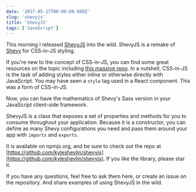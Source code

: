 ```yaml
---
date: '2017-05-17T00:00:00.000Z'
slug: 'shevyjs'
title: 'ShevyJS'
tags: ['JavaScript']
---
```


This morning I released [ShevyJS](https://github.com/kyleshevlin/shevyjs) into the wild. ShevyJS is a remake of [Shevy](https://github.com/kyleshevlin/shevy) for CSS-in-JS styling.

If you're new to the concept of CSS-in-JS, you can find some great resources on the topic including [this massive repo](https://github.com/MicheleBertoli/css-in-js). In a nutshell, CSS-in-JS is the task of adding styles either inline or otherwise directly with JavaScript. You may have seen a `style` tag used in a React component. This was a form of CSS-in-JS.

Now, you can have the mathematics of Shevy's Sass version in your JavaScript client-side framework.

ShevyJS is a class that exposes a set of properties and methods for you to consume throughout your application. Because it is a constructor, you can define as many Shevy configurations you need and pass them around your app with `imports` and `exports`.

It is available on npmjs.org, and be sure to check out the repo at [https://github.com/kyleshevlin/shevyjs](https://github.com/kyleshevlin/shevyjs). If you like the library, please star it.

If you have any questions, feel free to ask them here, or create an issue on the repository. And share examples of using ShevyJS in the wild.
